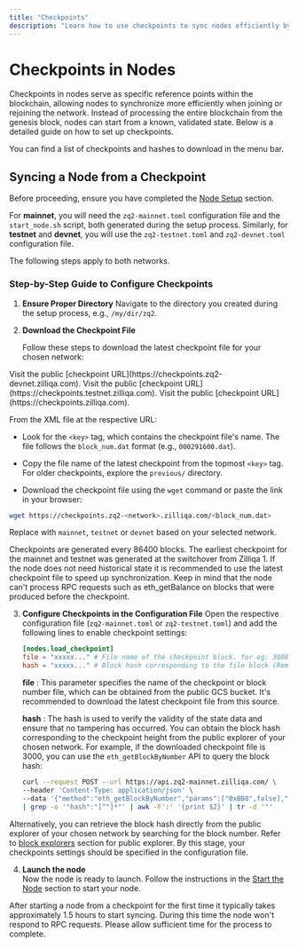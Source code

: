 ```yaml
---
title: "Checkpoints"
description: "Learn how to use checkpoints to sync nodes efficiently by starting from a validated state"
---
```


# Checkpoints in Nodes

Checkpoints in nodes serve as specific reference points within the blockchain, allowing nodes to synchronize more efficiently when joining or rejoining the network. Instead of processing the entire blockchain from the genesis block, nodes can start from a known, validated state. Below is a detailed guide on how to set up checkpoints.

You can find a list of checkpoints and hashes to download in the menu bar.

## Syncing a Node from a Checkpoint

Before proceeding, ensure you have completed the [Node Setup](/node-operations/nodes/node#setting-up-your-node) section.

For **mainnet**, you will need the `zq2-mainnet.toml` configuration file and the `start_node.sh` script, both generated during the setup process. Similarly, for **testnet** and **devnet**, you will use the `zq2-testnet.toml` and `zq2-devnet.toml` configuration file.

The following steps apply to both networks.

### Step-by-Step Guide to Configure Checkpoints

1. **Ensure Proper Directory**
   Navigate to the directory you created during the setup process, e.g., `/my/dir/zq2`.

2. **Download the Checkpoint File**

   Follow these steps to download the latest checkpoint file for your chosen network:

<Tabs>
  <Tab title="Devnet">
    Visit the public [checkpoint URL](https://checkpoints.zq2-devnet.zilliqa.com).
  </Tab>
  <Tab title="Testnet">
    Visit the public [checkpoint URL](https://checkpoints.testnet.zilliqa.com).
  </Tab>
  <Tab title="Mainnet">
    Visit the public [checkpoint URL](https://checkpoints.zilliqa.com).
  </Tab>
</Tabs>

   From the XML file at the respective URL:

   - Look for the `<key>` tag, which contains the checkpoint file's name. The file follows the `block_num.dat` format (e.g., `000291600.dat`).

   - Copy the file name of the latest checkpoint from the topmost `<key>` tag. For older checkpoints, explore the `previous/` directory.

   - Download the checkpoint file using the `wget` command or paste the link in your browser:

   ```bash
   wget https://checkpoints.zq2-<network>.zilliqa.com/<block_num.dat>
   ```

   Replace <network> with `mainnet`, `testnet` or `devnet` based on your selected network.

   <Note>Checkpoints are generated every 86400 blocks. The earliest checkpoint for the mainnet and testnet was generated at the switchover from Zilliqa 1. If the node does not need historical state it is recommended to use the latest checkpoint file to speed up synchronization. Keep in mind that the node can't process RPC requests such as eth_getBalance on blocks that were produced before the checkpoint.</Note>

3. **Configure Checkpoints in the Configuration File**
   Open the respective configuration file (`zq2-mainnet.toml` or `zq2-testnet.toml`) and add the following lines to enable checkpoint settings:
   ```toml
   [nodes.load_checkpoint]
   file = "xxxxx..." # File name of the checkpoint block. for eg: 3000.dat
   hash = "xxxxx..." # Block hash corresponding to the file block (Remove '0x' prefix from hash if present)
   ```

   **file** : This parameter specifies the name of the checkpoint or block number file, which
   can be obtained from the public GCS bucket. It's recommended to download the latest checkpoint
   file from this source.

   **hash** : The hash is used to verify the validity of the state data and ensure that no
   tampering has occurred. You can obtain the block hash corresponding to the checkpoint height from the
   public explorer of your chosen network. For example, if the downloaded
   checkpoint file is 3000, you can use the `eth_getBlockByNumber` API to query the block hash:

   ```bash
   curl --request POST --url https://api.zq2-mainnet.zilliqa.com/ \
   --header 'Content-Type: application/json' \
   --data '{"method":"eth_getBlockByNumber","params":["0xBB8",false],"id":1,"jsonrpc":"2.0"}' \
   | grep -o '"hash":"[^"]*"' | awk -F':' '{print $2}' | tr -d '"'
   ```
 Alternatively, you can retrieve the block hash directly from the public explorer of your chosen network by searching for the block number.
 Refer to [block explorers](/apis/api-endpoints#block-explorer) section for public explorer.
 By this stage, your checkpoints settings should be specified in the configuration file.

4. **Launch the node**  
Now the node is ready to launch. Follow the instructions in the [Start the Node](/node-operations/nodes/node#starting-your-node) section to start your node.

<Note>After starting a node from a checkpoint for the first time it typically takes approximately 1.5 hours to start syncing. During this time the node won't respond to RPC requests. Please allow sufficient time for the process to complete.</Note>